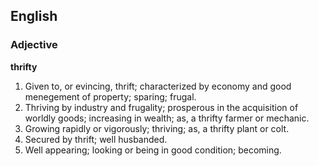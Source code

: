 ==English==

===Adjective===

'''thrifty'''

#Given to, or evincing, thrift; characterized by economy and good menegement of property; sparing; frugal.
#Thriving by industry and frugality; prosperous in the acquisition of worldly goods; increasing in wealth; as, a thrifty farmer or mechanic.
#Growing rapidly or vigorously; thriving; as, a thrifty plant or colt.
#Secured by thrift; well husbanded.
#Well appearing; looking or being in good condition; becoming.